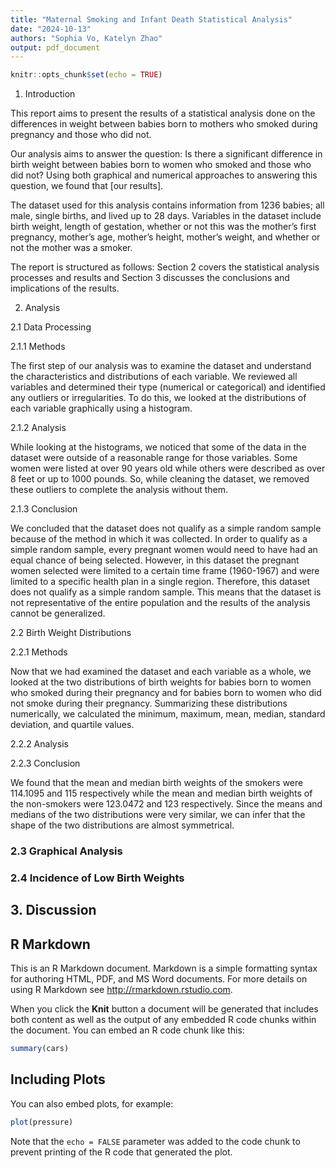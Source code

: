 ```yaml
---
title: "Maternal Smoking and Infant Death Statistical Analysis"
date: "2024-10-13"
authors: "Sophia Vo, Katelyn Zhao"
output: pdf_document
---
```


```r
knitr::opts_chunk$set(echo = TRUE)
```

1. Introduction

This report aims to present the results of a statistical analysis done on the differences in weight between babies born to mothers who smoked during pregnancy and those who did not. 

Our analysis aims to answer the question:  Is there a significant difference in birth weight between babies born to women who smoked and those who did not? Using both graphical and numerical approaches to answering this question, we found that [our results].

The dataset used for this analysis contains information from 1236 babies; all male, single births, and lived up to 28 days. Variables in the dataset include birth weight, length of gestation, whether or not this was the mother's first pregnancy, mother's age, mother's height, mother's weight, and whether or not the mother was a smoker. 

The report is structured as follows: Section 2 covers the statistical analysis processes and results and Section 3 discusses the conclusions and implications of the results.


2. Analysis

2.1 Data Processing

2.1.1 Methods

The first step of our analysis was to examine the dataset and understand the characteristics and distributions of each variable. We reviewed all variables and determined their type (numerical or categorical) and identified any outliers or irregularities. To do this, we looked at the distributions of each variable graphically using a histogram.


2.1.2 Analysis

While looking at the histograms, we noticed that some of the data in the dataset were outside of a reasonable range for those variables. Some women were listed at over 90 years old while others were described as over 8 feet or up to 1000 pounds. So, while cleaning the dataset, we removed these outliers to complete the analysis without them.

2.1.3 Conclusion

We concluded that the dataset does not qualify as a simple random sample because of the method in which it was collected. In order to qualify as a simple random sample, every pregnant women would need to have had an equal chance of being selected. However, in this dataset the pregnant women selected were limited to a certain time frame (1960-1967) and were limited to a specific health plan in a single region. Therefore, this dataset does not qualify as a simple random sample. This means that the dataset is not representative of the entire population and the results of the analysis cannot be generalized.

2.2 Birth Weight Distributions

2.2.1 Methods

Now that we had examined the dataset and each variable as a whole, we looked at the two distributions of birth weights for babies born to women who smoked during their pregnancy and for babies born to women who did not smoke during their pregnancy. Summarizing these distributions numerically, we calculated the minimum, maximum, mean, median, standard deviation, and quartile values.  

2.2.2 Analysis



2.2.3 Conclusion

We found that the mean and median birth weights of the smokers were 114.1095 and 115 respectively while the mean and median birth weights of the non-smokers were 123.0472 and 123 respectively. Since the means and medians of the two distributions were very similar, we can infer that the shape of the two distributions are almost symmetrical.

### 2.3 Graphical Analysis

### 2.4 Incidence of Low Birth Weights

## 3. Discussion










## R Markdown

This is an R Markdown document. Markdown is a simple formatting syntax for authoring HTML, PDF, and MS Word documents. For more details on using R Markdown see <http://rmarkdown.rstudio.com>.

When you click the **Knit** button a document will be generated that includes both content as well as the output of any embedded R code chunks within the document. You can embed an R code chunk like this:

```r
summary(cars)
```

## Including Plots

You can also embed plots, for example:

```r
plot(pressure)
```

Note that the `echo = FALSE` parameter was added to the code chunk to prevent printing of the R code that generated the plot.
